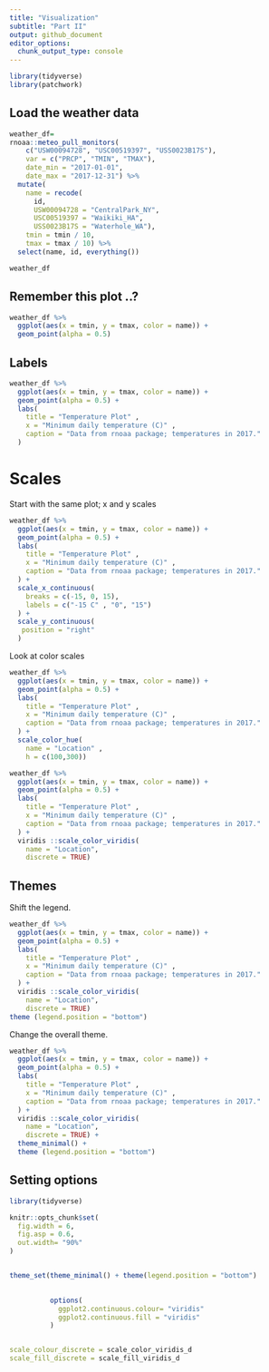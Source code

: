 ```yaml
---
title: "Visualization"
subtitle: "Part II"
output: github_document
editor_options: 
  chunk_output_type: console
---
```


```r
library(tidyverse)
library(patchwork)
```

## Load the weather data

```r
weather_df= 
rnoaa::meteo_pull_monitors(
    c("USW00094728", "USC00519397", "USS0023B17S"),
    var = c("PRCP", "TMIN", "TMAX"), 
    date_min = "2017-01-01",
    date_max = "2017-12-31") %>%
  mutate(
    name = recode(
      id, 
      USW00094728 = "CentralPark_NY", 
      USC00519397 = "Waikiki_HA",
      USS0023B17S = "Waterhole_WA"),
    tmin = tmin / 10,
    tmax = tmax / 10) %>%
  select(name, id, everything())

weather_df
```

## Remember this plot ..?

```r
weather_df %>% 
  ggplot(aes(x = tmin, y = tmax, color = name)) +
  geom_point(alpha = 0.5)
```

## Labels

```r
weather_df %>% 
  ggplot(aes(x = tmin, y = tmax, color = name)) +
  geom_point(alpha = 0.5) + 
  labs(
    title = "Temperature Plot" ,
    x = "Minimum daily temperature (C)" ,
    caption = "Data from rnoaa package; temperatures in 2017."
  )
```

# Scales

Start with the same plot; x and y scales

```r
weather_df %>% 
  ggplot(aes(x = tmin, y = tmax, color = name)) +
  geom_point(alpha = 0.5) + 
  labs(
    title = "Temperature Plot" ,
    x = "Minimum daily temperature (C)" ,
    caption = "Data from rnoaa package; temperatures in 2017."
  ) +
  scale_x_continuous(
    breaks = c(-15, 0, 15),
    labels = c("-15 C" , "0", "15")
  ) +
  scale_y_continuous(
   position = "right"
  )
```


Look at color scales
```r
weather_df %>% 
  ggplot(aes(x = tmin, y = tmax, color = name)) +
  geom_point(alpha = 0.5) + 
  labs(
    title = "Temperature Plot" ,
    x = "Minimum daily temperature (C)" ,
    caption = "Data from rnoaa package; temperatures in 2017."
  ) +
  scale_color_hue(
    name = "Location" ,
    h = c(100,300)) 
```

```r
weather_df %>% 
  ggplot(aes(x = tmin, y = tmax, color = name)) +
  geom_point(alpha = 0.5) + 
  labs(
    title = "Temperature Plot" ,
    x = "Minimum daily temperature (C)" ,
    caption = "Data from rnoaa package; temperatures in 2017."
  ) +
  viridis ::scale_color_viridis(
    name = "Location",
    discrete = TRUE)
```

## Themes

Shift the legend. 

```r
weather_df %>% 
  ggplot(aes(x = tmin, y = tmax, color = name)) +
  geom_point(alpha = 0.5) + 
  labs(
    title = "Temperature Plot" ,
    x = "Minimum daily temperature (C)" ,
    caption = "Data from rnoaa package; temperatures in 2017."
  ) +
  viridis ::scale_color_viridis(
    name = "Location",
    discrete = TRUE)
theme (legend.position = "bottom")
```

Change the overall theme.
```r
weather_df %>% 
  ggplot(aes(x = tmin, y = tmax, color = name)) +
  geom_point(alpha = 0.5) + 
  labs(
    title = "Temperature Plot" ,
    x = "Minimum daily temperature (C)" ,
    caption = "Data from rnoaa package; temperatures in 2017."
  ) +
  viridis ::scale_color_viridis(
    name = "Location",
    discrete = TRUE) + 
  theme_minimal() +
  theme (legend.position = "bottom")
```

## Setting options

```r
library(tidyverse)

knitr::opts_chunk$set(
  fig.width = 6,
  fig.asp = 0.6,
  out.width= "90%"
)


theme_set(theme_minimal() + theme(legend.position = "bottom")
          

          options(
            ggplot2.continuous.colour= "viridis"
            ggplot2.continuous.fill = "viridis"
          )        


scale_colour_discrete = scale_color_viridis_d
scale_fill_discrete = scale_fill_viridis_d
```
